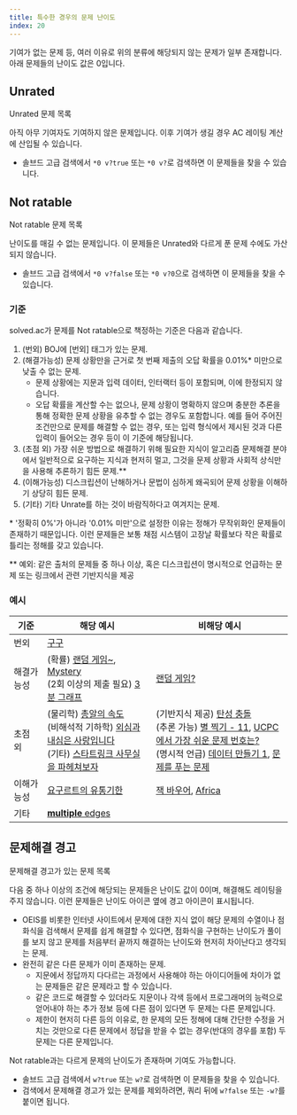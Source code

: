 ```yaml
---
title: 특수한 경우의 문제 난이도
index: 20
---
```


기여가 없는 문제 등, 여러 이유로 위의 분류에 해당되지 않는 문제가 일부 존재합니다. 아래 문제들의 난이도 값은 0입니다.

## <Tier t={0} /> <Unrated>Unrated</Unrated>

<ExternalLink href="https://solved.ac/search?query=*0+v%3F">Unrated 문제 목록</ExternalLink>

아직 아무 기여자도 기여하지 않은 문제입니다. 이후 기여가 생길 경우 AC 레이팅 계산에 산입될 수 있습니다.

- 솔브드 고급 검색에서 `*0 v?true` 또는 `*0 v?`로 검색하면 이 문제들을 찾을 수 있습니다.

## <Tier t={0} locked /> <Unrated>Not ratable</Unrated>

<ExternalLink href="https://solved.ac/search?query=*0+v%3F0">Not ratable 문제 목록</ExternalLink>

난이도를 매길 수 없는 문제입니다. 이 문제들은 Unrated와 다르게 푼 문제 수에도 가산되지 않습니다.

- 솔브드 고급 검색에서 `*0 v?false` 또는 `*0 v?0`으로 검색하면 이 문제들을 찾을 수 있습니다.

### 기준

solved.ac가 문제를 Not ratable으로 책정하는 기준은 다음과 같습니다.

1. (번외) BOJ에 [번외] 태그가 있는 문제.
2. (해결가능성) 문제 상황만을 근거로 첫 번째 제출의 오답 확률을 0.01%* 미만으로 낮출 수 없는 문제.
    - 문제 상황에는 지문과 입력 데이터, 인터랙터 등이 포함되며, 이에 한정되지 않습니다.
    - 오답 확률을 계산할 수는 없으나, 문제 상황이 명확하지 않으며 충분한 추론을 통해 정확한 문제 상황을 유추할 수 없는 경우도 포함합니다. 예를 들어 주어진 조건만으로 문제를 해결할 수 없는 경우, 또는 입력 형식에서 제시된 것과 다른 입력이 들어오는 경우 등이 이 기준에 해당됩니다.
3. (초점 외) 가장 쉬운 방법으로 해결하기 위해 필요한 지식이 알고리즘 문제해결 분야에서 일반적으로 요구하는 지식과 현저히 멀고, 그것을 문제 상황과 사회적 상식만을 사용해 추론하기 힘든 문제.**
4. (이해가능성) 디스크립션이 난해하거나 문법이 심하게 왜곡되어 문제 상황을 이해하기 상당히 힘든 문제.
5. (기타) 기타 Unrate를 하는 것이 바람직하다고 여겨지는 문제.

\* '정확히 0%'가 아니라 '0.01% 미만'으로 설정한 이유는 정해가 무작위화인 문제들이 존재하기 때문입니다. 이런 문제들은 보통 채점 시스템이 고장날 확률보다 작은 확률로 틀리는 정해를 갖고 있습니다.

\** 예외: 같은 출처의 문제들 중 하나 이상, 혹은 디스크립션이 명시적으로 언급하는 문제 또는 링크에서 관련 기반지식을 제공

### 예시

| 기준 | 해당 예시 | 비해당 예시 |
| ------ | ------ | ---------- |
| 번외 | [구구](https://www.acmicpc.net/problem/9999) |  |
| 해결가능성 | (확률) [랜덤 게임~](https://www.acmicpc.net/problem/10943), [Mystery](https://www.acmicpc.net/problem/10212)<br/>(2회 이상의 제출 필요) [3분 그래프](https://www.acmicpc.net/problem/17113) | [랜덤 게임?](https://www.acmicpc.net/problem/27865) |
| 초점 외 | (물리학) [총알의 속도](https://www.acmicpc.net/problem/18017)<br/>(비해석적 기하학) [외심과 내심은 사랑입니다](https://www.acmicpc.net/problem/16480)<br/>(기타) [스타트링크 사무실을 파헤쳐보자](https://www.acmicpc.net/problem/15891) | (기반지식 제공) [탄성 충돌](https://www.acmicpc.net/problem/16891)<br/>(추론 가능) [별 찍기 - 11](https://www.acmicpc.net/problem/2448), [UCPC에서 가장 쉬운 문제 번호는?](https://www.acmicpc.net/problem/25311)<br/>(명시적 언급) [데이터 만들기 1](https://www.acmicpc.net/problem/7140), [문제를 푸는 문제](https://www.acmicpc.net/problem/18831) |
| 이해가능성 | [요구르트의 유통기한](https://www.acmicpc.net/problem/1381) | [잭 바우어](https://www.acmicpc.net/problem/1196), [Africa](https://www.acmicpc.net/problem/15629) |
| 기타 | [$\textbf{multiple}\text{ edges}$](https://www.acmicpc.net/problem/24903) |  |

## <WarningIcon /> 문제해결 경고

<ExternalLink href="https://solved.ac/search?query=w%3F">문제해결 경고가 있는 문제 목록</ExternalLink>

다음 중 하나 이상의 조건에 해당되는 문제들은 난이도 값이 0이며, 해결해도 레이팅을 주지 않습니다.
이런 문제들은 난이도 아이콘 옆에 <WarningIcon /> 경고 아이콘이 표시됩니다.

- OEIS를 비롯한 인터넷 사이트에서 문제에 대한 지식 없이 해당 문제의 수열이나 점화식을 검색해서 문제를 쉽게 해결할 수 있다면, 점화식을 구현하는 난이도가 풀이를 보지 않고 문제를 처음부터 끝까지 해결하는 난이도와 현저히 차이난다고 생각되는 문제.
- 완전히 같은 다른 문제가 이미 존재하는 문제.
  - 지문에서 정답까지 다다르는 과정에서 사용해야 하는 아이디어들에 차이가 없는 문제들은 같은 문제라고 할 수 있습니다.
  - 같은 코드로 해결할 수 있더라도 지문이나 각색 등에서 프로그래머의 능력으로 얻어내야 하는 추가 정보 등에 다른 점이 있다면 두 문제는 다른 문제입니다.
  - 제한이 현저히 다른 등의 이유로, 한 문제의 모든 정해에 대해 간단한 수정을 거치는 것만으로 다른 문제에서 정답을 받을 수 없는 경우(반대의 경우를 포함) 두 문제는 다른 문제입니다.

Not ratable과는 다르게 문제의 난이도가 존재하며 기여도 가능합니다.

- 솔브드 고급 검색에서 `w?true` 또는 `w?`로 검색하면 이 문제들을 찾을 수 있습니다.
- 검색에서 문제해결 경고가 있는 문제를 제외하려면, 쿼리 뒤에 `w?false` 또는 `-w?`를 붙이면 됩니다.